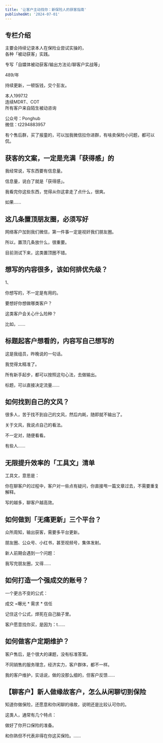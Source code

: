 ```yaml
---
title: '让客户主动找你：新保险人的获客指南'
publishedAt: '2024-07-01'
---
```


## 专栏介绍

主要会持续记录本人在保险业尝试实操的，  
各种「被动获客」实践。  
  
专写「自媒体被动获客/输出方法论/聊客户实战等」  
  
489/年  
  
持续更新，一顿饭钱，交个彭友。  
  
本人1997.12  
连续MDRT、COT  
所有客户来自陌生被动咨询  
  
公众号：Ponghub  
微信：t2294883957  
  
有个售后群，买了报童的，可以加我微信拉你进群，有啥卖保险小问题，都可以侃。

## 获客的文案，一定是充满「获得感」的
我经常说，写东西要有信息量。

信息量，说白了就是「获得感」。

我看完你这些东西，觉得从你这拿走了点什么，很爽。

如果......

## 这几条置顶朋友圈，必须写好
网络客户加到我们微信，第一件事一定是视奸我们朋友圈。

所以，置顶几条放什么，很重要。

目前测试下来，这类置顶圈不错。

## 想写的内容很多，该如何排优先级？
1、

你想写的，不一定是有用的。

要想好你想做哪类客户？

这类客户会关心什么险种？

比如，......

## 标题起客户想看的，内容写自己想写的
这是我组员，昨晚说的一句话。

我觉得太精准了。

所有新手起步，都可以按照这句心法，去做输出。

标题，可以直接决定流量......

## 如何找到自己的文风？
很多人，苦于找不到自己的文风，然后内耗，随即就不输出了。

关于文风，我说点自己的看法。

不一定对，随便看看。

有些人......

## 无限提升效率的「工具文」清单
工具文，意思是：

你在聊客户的过程中，客户对一些点有疑问，你直接甩一篇文章过去，不需要重复解释。

写的越多，聊客户越高效。



## 如何做到「无痛更新」三个平台？
众所周知，输出获客，需要多平台更新。

朋友圈、公众号、小红书，甚至视频号，集体发射。

新人前期会遇到一个问题：

我写完朋友圈，又得......

## 如何打造一个强成交的账号？
一个更古不变的公式：

成交 =曝光 \* 需求 \* 信任

记住这个公式，焊死在自己脑子里。

客户愿意找你买，是因为：t......

## 如何做客户定期维护？
客户售后，是个很大的课题，没有标准答案。

不同销售的服务理念，经济实力，客户群体，都不一样。

我的客户维护，实话说，做的没那么细的，但客户反馈......

## 【聊客户】新人做缘故客户，怎么从闲聊切到保险
知道你做保险，还愿意和你闲聊的缘故，说明还是比较认可你的。

这类人，通常有几个特点：

做好了你开口保险的准备。

和你熟但不代表非得在你这买保险。......

